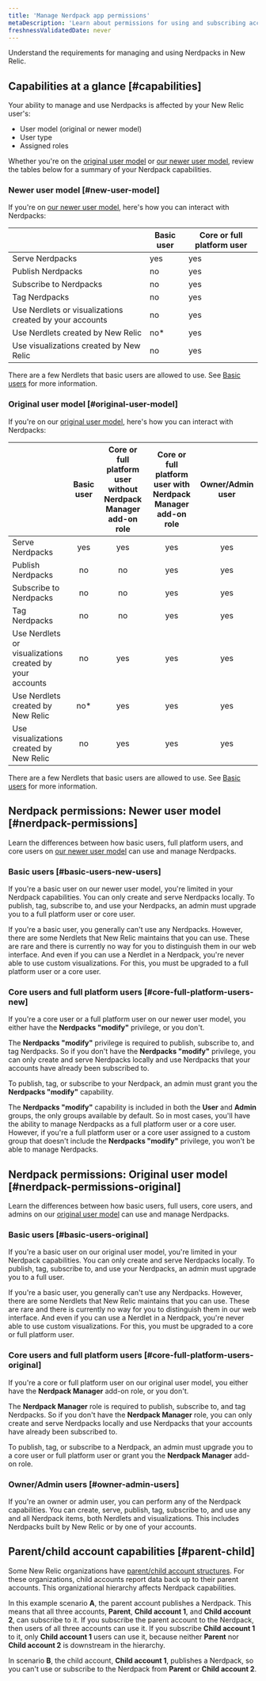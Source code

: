 ```yaml
---
title: 'Manage Nerdpack app permissions'
metaDescription: 'Learn about permissions for using and subscribing accounts to Nerdpacks.'
freshnessValidatedDate: never
---
```


Understand the requirements for managing and using Nerdpacks in New Relic.

## Capabilities at a glance [#capabilities]

Your ability to manage and use Nerdpacks is affected by your New Relic user's:

- User model (original or newer model)
- User type
- Assigned roles

Whether you're on the [original user model](/docs/accounts/original-accounts-billing/original-users-roles/users-roles-original-user-model/) or [our newer user model](/docs/accounts/accounts-billing/new-relic-one-user-management/new-relic-one-user-model-understand-user-structure/), review the tables below for a summary of your Nerdpack capabilities.

### Newer user model [#new-user-model]

If you're on [our newer user model](/docs/accounts/original-accounts-billing/original-users-roles/overview-user-models), here's how you can interact with Nerdpacks:

<table>
<thead>
<tr>
<th></th>
<th>Basic user</th>
<th>Core or full platform user</th>
</tr>
</thead>
<tbody>
<tr>
<td>Serve Nerdpacks</td>
<td>yes</td>
<td>yes</td>
</tr>
<tr>
<td>Publish Nerdpacks</td>
<td>no</td>
<td>yes</td>
</tr>
<tr>
<td>Subscribe to Nerdpacks</td>
<td>no</td>
<td>yes</td>
</tr>
<tr>
<td>Tag Nerdpacks</td>
<td>no</td>
<td>yes</td>
</tr>
<tr>
<td>Use Nerdlets or visualizations created by your accounts</td>
<td>no</td>
<td>yes</td>
</tr>
<tr>
<td>Use Nerdlets created by New Relic</td>
<td>no*</td>
<td>yes</td>
</tr>
<tr>
<td>Use visualizations created by New Relic</td>
<td>no</td>
<td>yes</td>
</tr>
</tbody>
</table>


There are a few Nerdlets that basic users are allowed to use. See [Basic users](#basic-users-1) for more information.

### Original user model [#original-user-model]

If you're on our [original user model](/docs/accounts/original-accounts-billing/original-users-roles/overview-user-models), here's how you can interact with Nerdpacks:

<table>
<thead>
<tr>
<th style="text-align:left"></th>
<th style="text-align:center">Basic user</th>
<th style="text-align:center">Core or full platform user without Nerdpack Manager add-on role</th>
<th style="text-align:center">Core or full platform user with Nerdpack Manager add-on role</th>
<th style="text-align:center">Owner/Admin user</th>
</tr>
</thead>
<tbody>
<tr>
<td style="text-align:left">Serve Nerdpacks</td>
<td style="text-align:center">yes</td>
<td style="text-align:center">yes</td>
<td style="text-align:center">yes</td>
<td style="text-align:center">yes</td>
</tr>
<tr>
<td style="text-align:left">Publish Nerdpacks</td>
<td style="text-align:center">no</td>
<td style="text-align:center">no</td>
<td style="text-align:center">yes</td>
<td style="text-align:center">yes</td>
</tr>
<tr>
<td style="text-align:left">Subscribe to Nerdpacks</td>
<td style="text-align:center">no</td>
<td style="text-align:center">no</td>
<td style="text-align:center">yes</td>
<td style="text-align:center">yes</td>
</tr>
<tr>
<td style="text-align:left">Tag Nerdpacks</td>
<td style="text-align:center">no</td>
<td style="text-align:center">no</td>
<td style="text-align:center">yes</td>
<td style="text-align:center">yes</td>
</tr>
<tr>
<td style="text-align:left">Use Nerdlets or visualizations created by your accounts</td>
<td style="text-align:center">no</td>
<td style="text-align:center">yes</td>
<td style="text-align:center">yes</td>
<td style="text-align:center">yes</td>
</tr>
<tr>
<td style="text-align:left">Use Nerdlets created by New Relic</td>
<td style="text-align:center">no*</td>
<td style="text-align:center">yes</td>
<td style="text-align:center">yes</td>
<td style="text-align:center">yes</td>
</tr>
<tr>
<td style="text-align:left">Use visualizations created by New Relic</td>
<td style="text-align:center">no</td>
<td style="text-align:center">yes</td>
<td style="text-align:center">yes</td>
<td style="text-align:center">yes</td>
</tr>
</tbody>
</table>


There are a few Nerdlets that basic users are allowed to use. See [Basic users](#basic-users) for more information.


## Nerdpack permissions: Newer user model [#nerdpack-permissions]

Learn the differences between how basic users, full platform users, and core users on [our newer user model](/docs/accounts/original-accounts-billing/original-users-roles/overview-user-models) can use and manage Nerdpacks.

### Basic users [#basic-users-new-users]

If you're a basic user on our newer user model, you're limited in your Nerdpack capabilities. You can only create and serve Nerdpacks locally. To publish, tag, subscribe to, and use your Nerdpacks, an admin must upgrade you to a full platform user or core user.

<Callout variant="tip">

If you're a basic user, you generally can't use any Nerdpacks. However, there are some Nerdlets that New Relic maintains that you can use. These are rare and there is currently no way for you to distinguish them in our web interface. And even if you can use a Nerdlet in a Nerdpack, you're never able to use custom visualizations. For this, you must be upgraded to a full platform user or a core user.

</Callout>

### Core users and full platform users [#core-full-platform-users-new]

If you're a core user or a full platform user on our newer user model, you either have the **Nerdpacks "modify"** privilege, or you don't.

The **Nerdpacks "modify"** privilege is required to publish, subscribe to, and tag Nerdpacks. So if you don't have the **Nerdpacks "modify"** privilege, you can only create and serve Nerdpacks locally and use Nerdpacks that your accounts have already been subscribed to.

To publish, tag, or subscribe to your Nerdpack, an admin must grant you the **Nerdpacks "modify"** capability.

<Callout variant="tip">

The **Nerdpacks "modify"** capability is included in both the **User** and **Admin** groups, the only groups available by default. So in most cases, you'll have the ability to manage Nerdpacks as a full platform user or a core user. However, if you're a full platform user or a core user assigned to a custom group that doesn't include the **Nerdpacks "modify"** privilege, you won't be able to manage Nerdpacks.

</Callout>

## Nerdpack permissions: Original user model [#nerdpack-permissions-original]

Learn the differences between how basic users, full users, core users, and admins on our [original user model](/docs/accounts/original-accounts-billing/original-users-roles/users-roles-original-user-model/) can use and manage Nerdpacks.

### Basic users [#basic-users-original]

If you're a basic user on our original user model, you're limited in your Nerdpack capabilities. You can only create and serve Nerdpacks locally. To publish, tag, subscribe to, and use your Nerdpacks, an admin must upgrade you to a full user.

<Callout variant="tip">

If you're a basic user, you generally can't use any Nerdpacks. However, there are some Nerdlets that New Relic maintains that you can use. These are rare and there is currently no way for you to distinguish them in our web interface. And even if you can use a Nerdlet in a Nerdpack, you're never able to use custom visualizations. For this, you must be upgraded to a core or full platform user.

</Callout>

### Core users and full platform users [#core-full-platform-users-original]

If you're a core or full platform user on our original user model, you either have the **Nerdpack Manager** add-on role, or you don't.

The **Nerdpack Manager** role is required to publish, subscribe to, and tag Nerdpacks. So if you don't have the **Nerdpack Manager** role, you can only create and serve Nerdpacks locally and use Nerdpacks that your accounts have already been subscribed to.

To publish, tag, or subscribe to a Nerdpack, an admin must upgrade you to a core user or full platform user or grant you the **Nerdpack Manager** add-on role.

### Owner/Admin users [#owner-admin-users]

If you're an owner or admin user, you can perform any of the Nerdpack capabilities. You can create, serve, publish, tag, subscribe to, and use any and all Nerdpack items, both Nerdlets and visualizations. This includes Nerdpacks built by New Relic or by one of your accounts.


## Parent/child account capabilities [#parent-child]

Some New Relic organizations have [parent/child account structures](/docs/accounts/original-accounts-billing/original-users-roles/parent-child-account-structure). For these organizations, child accounts report data back up to their parent accounts. This organizational hierarchy affects Nerdpack capabilities.

In this example scenario **A**, the parent account publishes a Nerdpack. This means that all three accounts, **Parent**, **Child account 1**, and **Child account 2**, can subscribe to it. If you subscribe the parent account to the Nerdpack, then users of all three accounts can use it. If you subscribe **Child account 1** to it, only **Child account 1** users can use it, because neither **Parent** nor **Child account 2** is downstream in the hierarchy.

In scenario **B**, the child account, **Child account 1**, publishes a Nerdpack, so you can't use or subscribe to the Nerdpack from **Parent** or **Child account 2**.